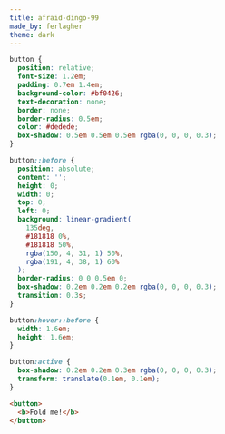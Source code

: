 ```yaml
---
title: afraid-dingo-99
made_by: ferlagher
theme: dark
---
```


```css
button {
  position: relative;
  font-size: 1.2em;
  padding: 0.7em 1.4em;
  background-color: #bf0426;
  text-decoration: none;
  border: none;
  border-radius: 0.5em;
  color: #dedede;
  box-shadow: 0.5em 0.5em 0.5em rgba(0, 0, 0, 0.3);
}

button::before {
  position: absolute;
  content: '';
  height: 0;
  width: 0;
  top: 0;
  left: 0;
  background: linear-gradient(
    135deg,
    #181818 0%,
    #181818 50%,
    rgba(150, 4, 31, 1) 50%,
    rgba(191, 4, 38, 1) 60%
  );
  border-radius: 0 0 0.5em 0;
  box-shadow: 0.2em 0.2em 0.2em rgba(0, 0, 0, 0.3);
  transition: 0.3s;
}

button:hover::before {
  width: 1.6em;
  height: 1.6em;
}

button:active {
  box-shadow: 0.2em 0.2em 0.3em rgba(0, 0, 0, 0.3);
  transform: translate(0.1em, 0.1em);
}
```

```html
<button>
  <b>Fold me!</b>
</button>
```
